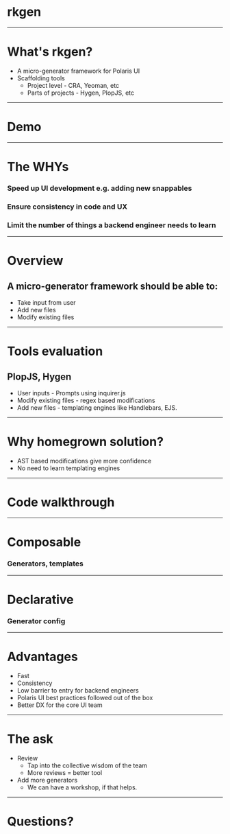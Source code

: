# rkgen

---

# What's rkgen?

- A micro-generator framework for Polaris UI
- Scaffolding tools
    - Project level - CRA, Yeoman, etc
    - Parts of projects - Hygen, PlopJS, etc

---

# Demo

---
# The WHYs


<Steps>

### Speed up UI development e.g. adding new snappables
### Ensure consistency in code and UX
### Limit the number of things a backend engineer needs to learn

</Steps>

---

# Overview

## A micro-generator framework should be able to:

<ul>
  <Steps>
    <li>Take input from user</li>
    <li>Add new files</li>
    <li>Modify existing files</li>
  </Steps>
</ul>

---

# Tools evaluation

## PlopJS, Hygen

- User inputs - Prompts using inquirer.js
- Modify existing files - regex based modifications
- Add new files - templating engines like Handlebars, EJS.

---

# Why homegrown solution?

<ul>
  <Steps>
    <li>AST based modifications give more confidence</li>
    <li>No need to learn templating engines</li>
  </Steps>
</ul>

---

# Code walkthrough

---

# Composable

### Generators, templates

---

# Declarative

### Generator config

---

# Advantages

<ul>
  <Steps>
    <li>Fast</li>
    <li>Consistency</li>
    <li>Low barrier to entry for backend engineers</li>
    <li>Polaris UI best practices followed out of the box</li>
    <li>Better DX for the core UI team</li>
  </Steps>
</ul>

---

# The ask

- Review
    - Tap into the collective wisdom of the team
    - More reviews = better tool
- Add more generators
    - We can have a workshop, if that helps.

---

# Questions?